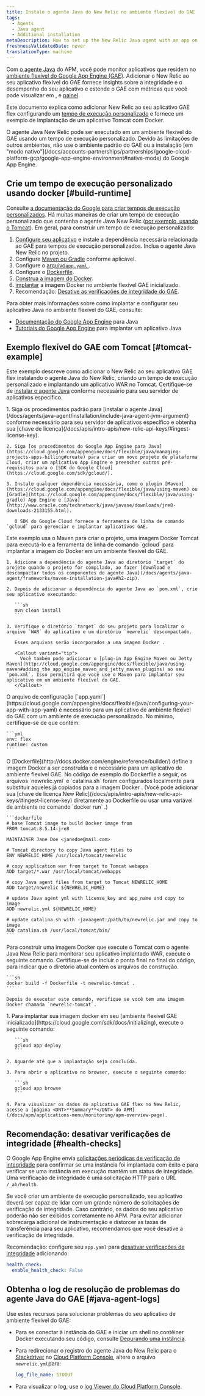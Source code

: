 ```yaml
---
title: Instale o agente Java do New Relic no ambiente flexível do GAE
tags:
  - Agents
  - Java agent
  - Additional installation
metaDescription: How to set up the New Relic Java agent with an app on the Google App Engine (GAE) flexible environment.
freshnessValidatedDate: never
translationType: machine
---
```


Com [o agente Java](/docs/agents/java-agent/getting-started/introduction-new-relic-java) do APM, você pode monitor aplicativos que residem no [ambiente flexível do Google App Engine (GAE)](https://cloud.google.com/appengine/docs/flexible/java/). Adicionar o New Relic ao seu aplicativo flexível do GAE fornece insights sobre a integridade e o desempenho do seu aplicativo e estende o GAE com métricas que você pode visualizar em [<InlinePopover type="apm" />](/docs/apm/new-relic-apm/getting-started/introduction-new-relic-apm), [<InlinePopover type="browser" />](/docs/browser/new-relic-browser/getting-started/introduction-new-relic-browser)e [painel](/docs/query-your-data/explore-query-data/dashboards/introduction-new-relic-one-dashboards).

Este documento explica como adicionar New Relic ao seu aplicativo GAE flex configurando um [tempo de execução personalizado](https://cloud.google.com/appengine/docs/flexible/custom-runtimes/about-custom-runtimes) e fornece um exemplo de implantação de um aplicativo Tomcat com Docker.

<Callout variant="important">
  O agente Java New Relic pode ser executado em um ambiente flexível do GAE usando um tempo de execução personalizado. Devido às limitações de outros ambientes, não use o ambiente padrão do GAE ou a instalação [em &quot;modo nativo&quot;](/docs/accounts-partnerships/partnerships/google-cloud-platform-gcp/google-app-engine-environment#native-mode) do Google App Engine.
</Callout>

## Crie um tempo de execução personalizado usando docker [#build-runtime]

Consulte [a documentação do Google para criar tempos de execução personalizados](https://cloud.google.com/appengine/docs/flexible/custom-runtimes/build). Há muitas maneiras de criar um tempo de execução personalizado que contenha o agente Java New Relic ([por exemplo, usando o Tomcat](#tomcat-example)). Em geral, para construir um tempo de execução personalizado:

1. [Configure seu aplicativo](#setup-gae) e instale a dependência necessária relacionada ao GAE para tempos de execução personalizados. Inclua o agente Java New Relic no projeto.
2. Configure [Maven ou Gradle](#configure-pom-xml) conforme aplicável.
3. Configure o [arquivo`app.yaml` ](#configure-app-yaml).
4. Configure o [Dockerfile](#configure-dockerfile).
5. [Construa a imagem do Docker](#build-docker-image).
6. [implantar](#deploy-docker-image-to-gae) a imagem Docker no ambiente flexível GAE inicializado.
7. Recomendação: [Desative as verificações de integridade do GAE](#health-checks).

Para obter mais informações sobre como implantar e configurar seu aplicativo Java no ambiente flexível do GAE, consulte:

* [Documentação do Google App Engine](https://cloud.google.com/appengine/docs/flexible/java/) para Java
* [Tutoriais do Google App Engine](https://cloud.google.com/appengine/docs/flexible/java/tutorials) para implantar um aplicativo Java

## Exemplo flexível do GAE com Tomcat [#tomcat-example]

Este exemplo descreve como adicionar o New Relic ao seu aplicativo GAE flex instalando o agente Java do New Relic, criando um tempo de execução personalizado e implantando um aplicativo WAR no Tomcat. Certifique-se de [instalar o agente Java](/docs/agents/java-agent/installation/include-java-agent-jvm-argument) conforme necessário para seu servidor de aplicativos específico.

<CollapserGroup>
  <Collapser id="setup-gae" title="1. Configure o projeto flexível do GAE e instale a dependência">
    1. Siga os procedimentos padrão para [instalar o agente Java](/docs/agents/java-agent/installation/include-java-agent-jvm-argument) conforme necessário para seu servidor de aplicativos específico e obtenha sua [chave de licença](/docs/apis/intro-apis/new-relic-api-keys/#ingest-license-key).

    2. Siga [os procedimentos do Google App Engine para Java](https://cloud.google.com/appengine/docs/flexible/java/managing-projects-apps-billing#create) para criar um novo projeto de plataforma Cloud, criar um aplicativo App Engine e preencher outros pré-requisitos para o [SDK do Google Cloud](https://cloud.google.com/sdk/gcloud/).

    3. Instale qualquer dependência necessária, como o plugin [Maven](https://cloud.google.com/appengine/docs/flexible/java/using-maven) ou [Gradle](https://cloud.google.com/appengine/docs/flexible/java/using-gradle) App Engine e [Java](http://www.oracle.com/technetwork/java/javase/downloads/jre8-downloads-2133155.html).

       O SDK do Google Cloud fornece a ferramenta de linha de comando `gcloud` para gerenciar e implantar aplicativos GAE.
  </Collapser>

  <Collapser id="configure-pom-xml" title="2. Configure o Maven pom.xml para incluir o agente Java e o projeto de construção">
    Este exemplo usa o Maven para criar o projeto, uma imagem Docker Tomcat para executá-lo e a ferramenta de linha de comando `gcloud` para implantar a imagem do Docker em um ambiente flexível do GAE.

    1. Adicione a dependência do agente Java ao diretório `target` do projeto quando o projeto for compilado, ao fazer [download e descompactar todos os componentes do agente Java](/docs/agents/java-agent/frameworks/maven-installation-java#h2-zip).

    2. Depois de adicionar a dependência do agente Java ao `pom.xml`, crie seu aplicativo executando:

       ```sh
       mvn clean install
       ```

    3. Verifique o diretório `target` do seu projeto para localizar o arquivo `WAR` do aplicativo e um diretório `newrelic` descompactado.

       Esses arquivos serão incorporados a uma imagem Docker .

       <Callout variant="tip">
         Você também pode adicionar o [plug-in App Engine Maven ou Jetty Maven](http://cloud.google.com/appengine/docs/flexible/java/using-maven#adding_the_app_engine_maven_and_jetty_maven_plugins) ao seu `pom.xml`. Isso permitirá que você use o Maven para implantar seu aplicativo em um ambiente flexível do GAE.
       </Callout>
  </Collapser>

  <Collapser id="configure-app-yaml" title="3. Configure seu app.yaml">
    O arquivo de configuração [`app.yaml`](https://cloud.google.com/appengine/docs/flexible/java/configuring-your-app-with-app-yaml) é necessário para um aplicativo de ambiente flexível do GAE com um ambiente de execução personalizado. No mínimo, certifique-se de que contém:

    ```yml
    env: flex
    runtime: custom
    ```
  </Collapser>

  <Collapser id="configure-dockerfile" title="4. Configure o Dockerfile">
    O [Dockerfile](http://docs.docker.com/engine/reference/builder/) define a imagem Docker a ser construída e é necessário para um aplicativo de ambiente flexível GAE. No código de exemplo do Dockerfile a seguir, os arquivos `newrelic.yml` e `catalina.sh` foram configurados localmente para substituir aqueles já copiados para a imagem Docker . (Você pode adicionar sua [chave de licença New Relic](/docs/apis/intro-apis/new-relic-api-keys/#ingest-license-key) diretamente ao Dockerfile ou usar uma variável de ambiente no comando `docker run` .)

    ```dockerfile
    # base Tomcat image to build Docker image from
    FROM tomcat:8.5.14-jre8

    MAINTAINER Jane Doe <janedoe@mail.com>

    # Tomcat directory to copy Java agent files to
    ENV NEWRELIC_HOME /usr/local/tomcat/newrelic

    # copy application war from target to Tomcat webapps
    ADD target/*.war /usr/local/tomcat/webapps

    # copy Java agent files from target to Tomcat NEWRELIC_HOME
    ADD target/newrelic ${NEWRELIC_HOME}

    # update Java agent yml with license_key and app_name and copy to image  
    ADD newrelic.yml ${NEWRELIC_HOME}

    # update catalina.sh with -javaagent:/path/to/newrelic.jar and copy to image 
    ADD catalina.sh /usr/local/tomcat/bin/
    ```
  </Collapser>

  <Collapser id="build-docker-image" title="5. Construa a imagem Docker">
    Para construir uma imagem Docker que execute o Tomcat com o agente Java New Relic para monitorar seu aplicativo implantado WAR, execute o seguinte comando. Certifique-se de incluir o ponto final no final do código, para indicar que o diretório atual contém os arquivos de construção.

    ```sh
    docker build -f Dockerfile -t newrelic-tomcat .
    ```

    Depois de executar este comando, verifique se você tem uma imagem Docker chamada `newrelic-tomcat`.
  </Collapser>

  <Collapser id="deploy-docker-image-to-gae" title="6. implantar imagem Docker no ambiente flexível GAE inicializado">
    1. Para implantar sua imagem docker em seu [ambiente flexível GAE inicializado](https://cloud.google.com/sdk/docs/initializing), execute o seguinte comando:

       ```sh
       gcloud app deploy
       ```

    2. Aguarde até que a implantação seja concluída.

    3. Para abrir o aplicativo no browser, execute o seguinte comando:

       ```sh
       gcloud app browse
       ```

    4. Para visualizar os dados do aplicativo GAE flex no New Relic, acesse a [página <DNT>**Summary**</DNT> do APM](/docs/apm/applications-menu/monitoring/apm-overview-page).
  </Collapser>
</CollapserGroup>

## Recomendação: desativar verificações de integridade [#health-checks]

O Google App Engine envia [solicitações periódicas de verificação de integridade](https://cloud.google.com/appengine/docs/flexible/java/how-instances-are-managed) para confirmar se uma instância foi implantada com êxito e para verificar se uma instância em execução mantém um status de integridade. Uma verificação de integridade é uma solicitação HTTP para o URL `/_ah/health`.

Se você criar um ambiente de execução personalizado, seu aplicativo deverá ser capaz de lidar com um grande número de solicitações de verificação de integridade. Caso contrário, os dados do seu aplicativo poderão não ser exibidos corretamente no APM. Para evitar adicionar sobrecarga adicional de instrumentação e distorcer as taxas de transferência para seu aplicativo, recomendamos que você desative a verificação de integridade.

Recomendação: configure seu `app.yaml` para [desativar verificações de integridade](https://cloud.google.com/appengine/docs/flexible/java/configuring-your-app-with-app-yaml#health_checks) adicionando:

```yml
health_check:
  enable_health_check: False
```

## Obtenha o log de resolução de problemas do agente Java do GAE [#java-agent-logs]

Use estes recursos para solucionar problemas do seu aplicativo de ambiente flexível do GAE:

* Para se conectar à instância do GAE e iniciar um shell no contêiner Docker executando seu código, consulte [Depurando uma instância](https://cloud.google.com/appengine/docs/flexible/java/debugging-an-instance).

* Para redirecionar o registro do agente Java do New Relic para o [Stackdriver](http://cloud.google.com/logging/docs/view/logs_viewer_v2) no [Cloud Platform Console](https://cloud.google.com/compute/docs/console), altere o arquivo `newrelic.yml`para:

  ```yml
  log_file_name: STDOUT
  ```

* Para visualizar o log, use o [log Viewer do Cloud Platform Console](https://cloud.google.com/appengine/docs/flexible/php/writing-application-logs).